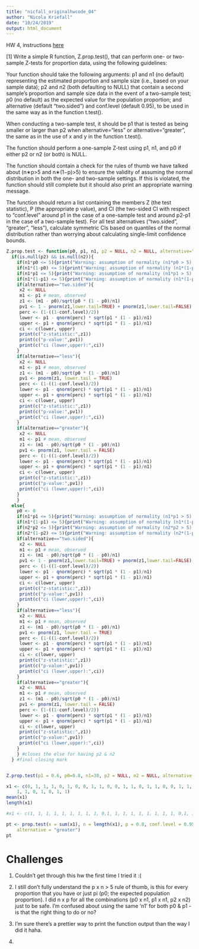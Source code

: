 ```yaml
---
title: "nicfall_originalhwcode_04"
author: "Nicola Kriefall"
date: "10/24/2019"
output: html_document
---
```


HW 4, instructions [here](https://fuzzyatelin.github.io/bioanth-stats/homework-04.html)

[1] Write a simple R function, Z.prop.test(), that can perform one- or two-sample Z-tests for proportion data, using the following guidelines:

Your function should take the following arguments: p1 and n1 (no default) representing the estimated proportion and sample size (i.e., based on your sample data); p2 and n2 (both defaulting to NULL) that contain a second sample’s proportion and sample size data in the event of a two-sample test; p0 (no default) as the expected value for the population proportion; and alternative (default “two.sided”) and conf.level (default 0.95), to be used in the same way as in the function t.test().

When conducting a two-sample test, it should be p1 that is tested as being smaller or larger than p2 when alternative=“less” or alternative=“greater”, the same as in the use of x and y in the function t.test().

The function should perform a one-sample Z-test using p1, n1, and p0 if either p2 or n2 (or both) is NULL.

The function should contain a check for the rules of thumb we have talked about (n∗p>5 and n∗(1−p)>5) to ensure the validity of assuming the normal distribution in both the one- and two-sample settings. If this is violated, the function should still complete but it should also print an appropriate warning message.

The function should return a list containing the members Z (the test statistic), P (the appropriate p value), and CI (the two-sided CI with respect to “conf.level” around p1 in the case of a one-sample test and around p2-p1 in the case of a two-sample test). For all test alternatives (“two.sided”, “greater”, “less”), calculate symmetric CIs based on quantiles of the normal distribution rather than worrying about calculating single-limit confidence bounds.

```r
Z.prop.test <- function(p0, p1, n1, p2 = NULL, n2 = NULL, alternative="two.sided", conf.level=0.95){
  if(is.null(p2) && is.null(n2)){
    if(n1*p0 <= 5){print("Warning: assumption of normality (n1*p0 > 5) violated")}
    if(n1*(1-p0) <= 5){print("Warning: assumption of normality (n1*(1-p0)) violated")}
    if(n1*p1 <= 5){print("Warning: assumption of normality (n1*p1 > 5) violated")}
    if(n1*(1-p1) <= 5){print("Warning: assumption of normality (n1*(1-p1)) violated")}
    if(alternative=="two.sided"){
     x2 <- NULL
     m1 <- p1 # mean, observed
     z1 <- (m1 - p0)/sqrt(p0 * (1 - p0)/n1)
     pv1 <- 1 - pnorm(z1,lower.tail=TRUE) + pnorm(z1,lower.tail=FALSE)
     perc <- (1-((1-conf.level)/2))
     lower <- p1 - qnorm(perc) * sqrt(p1 * (1 - p1)/n1)
     upper <- p1 + qnorm(perc) * sqrt(p1 * (1 - p1)/n1)
     ci <- c(lower, upper)
     print(c("z-statistic:",z1))
     print(c("p-value:",pv1))
     print(c("ci (lower,upper):",ci))
    }
    if(alternative=="less"){
     x2 <- NULL
     m1 <- p1 # mean, observed
     z1 <- (m1 - p0)/sqrt(p0 * (1 - p0)/n1)
     pv1 <- pnorm(z1, lower.tail = TRUE)
     perc <- (1-((1-conf.level)/2))
     lower <- p1 - qnorm(perc) * sqrt(p1 * (1 - p1)/n1)
     upper <- p1 + qnorm(perc) * sqrt(p1 * (1 - p1)/n1)
     ci <- c(lower, upper)
     print(c("z-statistic:",z1))
     print(c("p-value:",pv1))
     print(c("ci (lower,upper):",ci))
    }
    if(alternative=="greater"){
     x2 <- NULL
     m1 <- p1 # mean, observed
     z1 <- (m1 - p0)/sqrt(p0 * (1 - p0)/n1)
     pv1 <- pnorm(z1, lower.tail = FALSE)
     perc <- (1-((1-conf.level)/2))
     lower <- p1 - qnorm(perc) * sqrt(p1 * (1 - p1)/n1)
     upper <- p1 + qnorm(perc) * sqrt(p1 * (1 - p1)/n1)
     ci <- c(lower, upper)
     print(c("z-statistic:",z1))
     print(c("p-value:",pv1))
     print(c("ci (lower,upper):",ci))
    }
    }
  else{
    p0 <- 0
    if(n1*p1 <= 5){print("Warning: assumption of normality (n1*p1 > 5) violated")}
    if(n1*(1-p1) <= 5){print("Warning: assumption of normality (n1*(1-p1)) violated")}
    if(n2*p2 <= 5){print("Warning: assumption of normality (n2*p2 > 5) violated")}
    if(n2*(1-p2) <= 5){print("Warning: assumption of normality (n2*(1-p2)) violated")}
    if(alternative=="two.sided"){
     x2 <- NULL
     m1 <- p1 # mean, observed
     z1 <- (m1 - p0)/sqrt(p0 * (1 - p0)/n1)
     pv1 <- 1 - pnorm(z1,lower.tail=TRUE) + pnorm(z1,lower.tail=FALSE)
     perc <- (1-((1-conf.level)/2))
     lower <- p1 - qnorm(perc) * sqrt(p1 * (1 - p1)/n1)
     upper <- p1 + qnorm(perc) * sqrt(p1 * (1 - p1)/n1)
     ci <- c(lower, upper)
     print(c("z-statistic:",z1))
     print(c("p-value:",pv1))
     print(c("ci (lower,upper):",ci))
    }
    if(alternative=="less"){
     x2 <- NULL
     m1 <- p1 # mean, observed
     z1 <- (m1 - p0)/sqrt(p0 * (1 - p0)/n1)
     pv1 <- pnorm(z1, lower.tail = TRUE)
     perc <- (1-((1-conf.level)/2))
     lower <- p1 - qnorm(perc) * sqrt(p1 * (1 - p1)/n1)
     upper <- p1 + qnorm(perc) * sqrt(p1 * (1 - p1)/n1)
     ci <- c(lower, upper)
     print(c("z-statistic:",z1))
     print(c("p-value:",pv1))
     print(c("ci (lower,upper):",ci))
    }
    if(alternative=="greater"){
     x2 <- NULL
     m1 <- p1 # mean, observed
     z1 <- (m1 - p0)/sqrt(p0 * (1 - p0)/n1)
     pv1 <- pnorm(z1, lower.tail = FALSE)
     perc <- (1-((1-conf.level)/2))
     lower <- p1 - qnorm(perc) * sqrt(p1 * (1 - p1)/n1)
     upper <- p1 + qnorm(perc) * sqrt(p1 * (1 - p1)/n1)
     ci <- c(lower, upper)
     print(c("z-statistic:",z1))
     print(c("p-value:",pv1))
     print(c("ci (lower,upper):",ci))
    }
    } #closes the else for having p2 & n2
  } #final closing mark


Z.prop.test(p1 = 0.6, p0=0.8, n1=30, p2 = NULL, n2 = NULL, alternative = "greater", conf.level=0.95)

x1 <- c(0, 1, 1, 1, 0, 1, 0, 0, 1, 1, 0, 0, 1, 1, 0, 1, 1, 0, 0, 1, 1, 1, 0, 
    1, 1, 0, 1, 0, 1, 1)
mean(x1)
length(x1)

#x1 <- c(1, 1, 1, 1, 1, 1, 1, 1, 1, 0,1, 1, 1, 1, 1, 1, 1, 1, 1, 0,1, 1, 1, 1, 1, 1, 1, 1, 1, 0)

pt <- prop.test(x = sum(x1), n = length(x1), p = 0.8, conf.level = 0.95, correct = FALSE, 
    alternative = "greater")
pt
```

# Challenges

1. Couldn't get through this hw the first time I tried it :(

2. I still don't fully understand the p x n > 5 rule of thumb, is this for every proportion that you have or just pi (p0; the expected population proportion). I did n x p for all the combinations (p0 x n1, p1 x n1, p2 x n2) just to be safe. I'm confused about using the same 'n1' for both p0 & p1 - is that the right thing to do or no?

3. I'm sure there's a prettier way to print the function output than the way I did it haha. 

4. 


